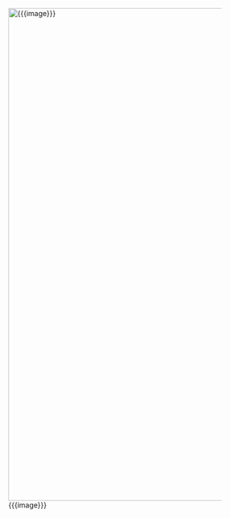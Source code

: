 <onlyinclude><div class="glam-header-slide {{{classes|}}}"><div class="slide-image">[[File:{{{image}}}|980px]]</div><div class="inner {{{innerclasses|}}}"></onlyinclude></div></div>